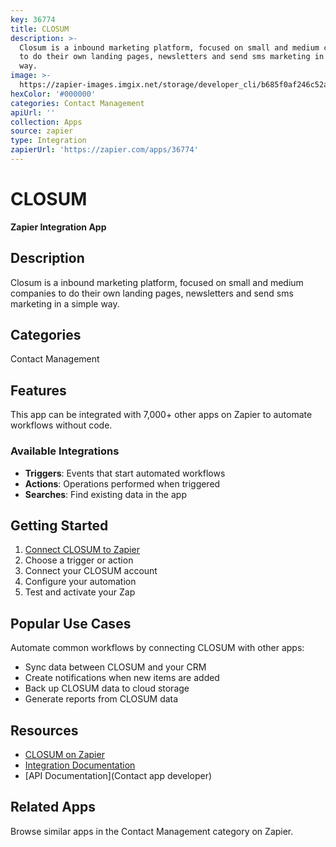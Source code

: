```yaml
---
key: 36774
title: CLOSUM
description: >-
  Closum is a inbound marketing platform, focused on small and medium companies
  to do their own landing pages, newsletters and send sms marketing in a simple
  way.
image: >-
  https://zapier-images.imgix.net/storage/developer_cli/b685f0af246c52a4706ae2ee0a3445a1.png?auto=format%2Ccompress&ixlib=python-3.0.0&q=50
hexColor: '#000000'
categories: Contact Management
apiUrl: ''
collection: Apps
source: zapier
type: Integration
zapierUrl: 'https://zapier.com/apps/36774'
---
```

# CLOSUM

**Zapier Integration App**

## Description

Closum is a inbound marketing platform, focused on small and medium companies to do their own landing pages, newsletters and send sms marketing in a simple way.

## Categories

Contact Management

## Features

This app can be integrated with 7,000+ other apps on Zapier to automate workflows without code.

### Available Integrations

- **Triggers**: Events that start automated workflows
- **Actions**: Operations performed when triggered
- **Searches**: Find existing data in the app

## Getting Started

1. [Connect CLOSUM to Zapier](https://zapier.com/apps/36774)
2. Choose a trigger or action
3. Connect your CLOSUM account
4. Configure your automation
5. Test and activate your Zap

## Popular Use Cases

Automate common workflows by connecting CLOSUM with other apps:

- Sync data between CLOSUM and your CRM
- Create notifications when new items are added
- Back up CLOSUM data to cloud storage
- Generate reports from CLOSUM data

## Resources

- [CLOSUM on Zapier](https://zapier.com/apps/36774)
- [Integration Documentation](https://zapier.com/apps/36774/integrations)
- [API Documentation](Contact app developer)

## Related Apps

Browse similar apps in the Contact Management category on Zapier.
